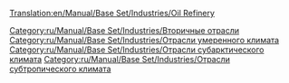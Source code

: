 [[Translation:en/Manual/Base Set/Industries/Oil Refinery]]

{{ru/Manual/Base Set/Industries/Промышленность| имя=Нефтезавод
| Изображение=en/Manual/Base Set/Industries/Oilrefinery.png
| Климат=[[ru/Manual/Климат|Умеренный]], [[ru/Manual/Климат|Субарктический]], [[ru/Manual/Климат|Субтропический]]
| Принимает=[[ru/Manual/Base Set/Cargos/Нефть|Нефть]]
| Производит=[[ru/Manual/Base Set/Cargos/Товары|Товары]]
| Примечания=Может находиться только около краёв карты, даже при [[ru/Manual/Промышленность|финансировании нового предприятия]]. Может быть уничтожено [[ru/Manual/Бедствия|взрывом]], но быстро отстроится заново.}}

{{ru/Manual/Base Set/Industries/Navbox Промышленность}}

[[Category:ru/Manual/Base Set/Industries/Вторичные отрасли]]
[[Category:ru/Manual/Base Set/Industries/Отрасли умеренного климата]]
[[Category:ru/Manual/Base Set/Industries/Отрасли субарктического климата]]
[[Category:ru/Manual/Base Set/Industries/Отрасли субтропического климата]]